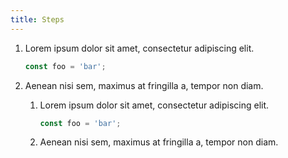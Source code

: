 ```yaml
---
title: Steps
---
```



<Steps>

1. Lorem ipsum dolor sit amet, consectetur adipiscing elit.

   ```js
   const foo = 'bar';
   ```

2. Aenean nisi sem, maximus at fringilla a, tempor non diam.

   <Steps>

   1. Lorem ipsum dolor sit amet, consectetur adipiscing elit.

      ```js
      const foo = 'bar';
      ```

   2. Aenean nisi sem, maximus at fringilla a, tempor non diam.

   </Steps>

</Steps>
